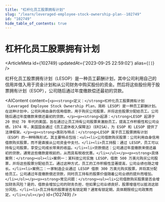 ```yaml
---
title: "杠杆化员工股票拥有计划"
slug: "/learn/leveraged-employee-stock-ownership-plan--102749"
id: "102749"
hide_table_of_contents: true
---
```



# 杠杆化员工股票拥有计划

<ArticleMeta id={102749} updatedAt={'2023-09-25 22:59:02'} alias={`[]`} />
<div className='border-solid border-b border-t-0 my-4 border-[var(--ifm-color-gray-300)]' />

杠杆化员工股票拥有计划（LESOP）是一种员工薪酬计划，其中公司利用自己的信用并借入用于资金计划和从公司财务中购买股份的资金。然后将这些股份用于股票拥有计划（ESOP），公司随后通过年度缴款偿还最初的贷款。

<AIContent content={`<p><strong>定义：</strong>杠杆化员工股票拥有计划（Leveraged Employee Stock Ownership Plan，简称 LESOP）是一种员工薪酬计划。在这种计划中，公司利用自身的信用借款，用于购买公司股票，并将这些股票分配给员工。公司随后通过年度缴款来偿还最初的贷款。</p><p><strong>起源：</strong>LESOP 起源于 20 世纪 70 年代的美国，旨在通过让员工持有公司股票来激励员工，提高工作积极性和公司业绩。1974 年，美国国会通过《员工退休收入保障法》（ERISA），为 ESOP 和 LESOP 提供了法律框架。</p><p><strong>类别与特点：</strong>LESOP 属于员工股票拥有计划（ESOP）的一种特殊形式。其主要特点包括：<ul><li>公司借款购买股票：公司利用自身信用借款购买股票，而不是直接从公司资金中支付。</li><li>员工持股：通过 LESOP，员工可以持有公司股票，享受公司成长带来的收益。</li><li>贷款偿还：公司通过年度缴款来偿还最初的贷款，通常这些缴款是税前的，从而具有税收优惠。</li></ul></p><p><strong>具体案例：</strong><ol><li>案例一：某科技公司实施 LESOP，借款 500 万美元购买公司股票，并将这些股票分配给员工。通过这种方式，员工的工作积极性显著提高，公司业绩也随之增长。</li><li>案例二：一家制造企业通过 LESOP 借款 300 万美元购买股票，并将其分配给员工。公司通过年度缴款偿还贷款，同时员工持有的股票价值随着公司业绩的提升而增加。</li></ol></p><p><strong>常见问题：</strong><ul><li>公司借款购买股票是否会增加财务风险？是的，借款会增加公司的财务负担，但如果公司业绩良好，股票增值可以抵消这部分风险。</li><li>员工持有的股票是否有锁定期？通常有锁定期，具体期限视公司政策而定。</li></ul></p>`} id={102749} />
